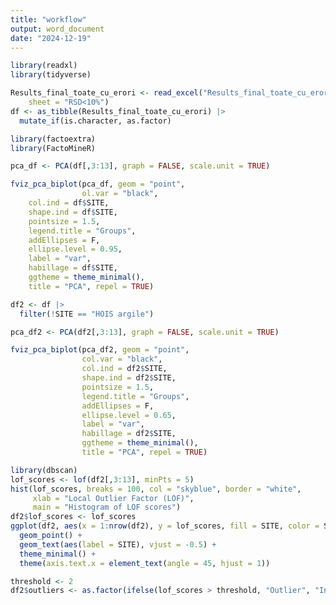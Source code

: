 ```yaml
---
title: "workflow"
output: word_document
date: "2024-12-19"
---
```


```r
library(readxl)
library(tidyverse)

Results_final_toate_cu_erori <- read_excel("Results_final_toate_cu_erori.xlsx", 
    sheet = "RSD<10%")
df <- as_tibble(Results_final_toate_cu_erori) |> 
  mutate_if(is.character, as.factor)

library(factoextra)
library(FactoMineR)

pca_df <- PCA(df[,3:13], graph = FALSE, scale.unit = TRUE)

fviz_pca_biplot(pca_df, geom = "point", 
                ol.var = "black", 
    col.ind = df$SITE, 
    shape.ind = df$SITE, 
    pointsize = 1.5,
    legend.title = "Groups", 
    addEllipses = F, 
    ellipse.level = 0.95, 
    label = "var", 
    habillage = df$SITE, 
    ggtheme = theme_minimal(), 
    title = "PCA", repel = TRUE)

df2 <- df |> 
  filter(!SITE == "HOIS argile")

pca_df2 <- PCA(df2[,3:13], graph = FALSE, scale.unit = TRUE)

fviz_pca_biplot(pca_df2, geom = "point", 
                col.var = "black", 
                col.ind = df2$SITE, 
                shape.ind = df2$SITE, 
                pointsize = 1.5,
                legend.title = "Groups", 
                addEllipses = F, 
                ellipse.level = 0.65, 
                label = "var", 
                habillage = df2$SITE, 
                ggtheme = theme_minimal(),
                title = "PCA", repel = TRUE)

library(dbscan)
lof_scores <- lof(df2[,3:13], minPts = 5)
hist(lof_scores, breaks = 100, col = "skyblue", border = "white", 
     xlab = "Local Outlier Factor (LOF)", 
     main = "Histogram of LOF scores")
df2$lof_scores <- lof_scores
ggplot(df2, aes(x = 1:nrow(df2), y = lof_scores, fill = SITE, color = SITE)) +
  geom_point() +
  geom_text(aes(label = SITE), vjust = -0.5) +
  theme_minimal() +
  theme(axis.text.x = element_text(angle = 45, hjust = 1))

threshold <- 2
df2$outliers <- as.factor(ifelse(lof_scores > threshold, "Outlier", "Inlier"))

```
